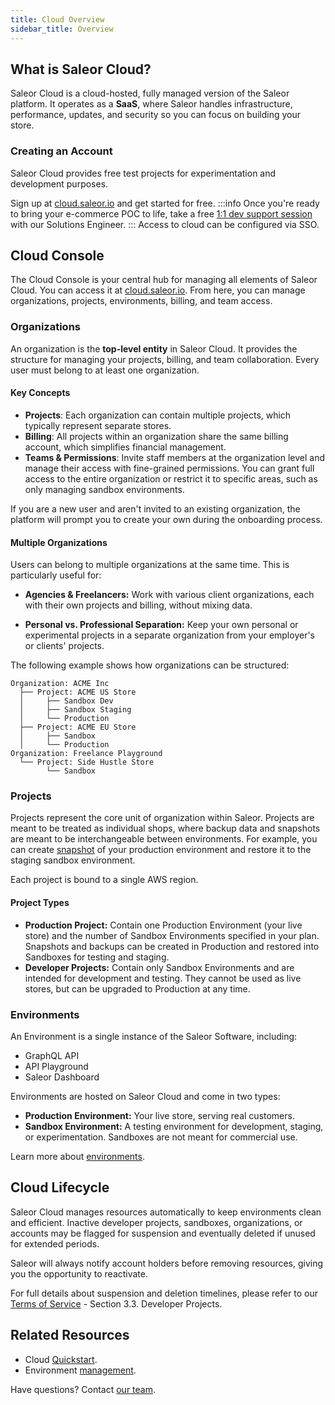 ```yaml
---
title: Cloud Overview
sidebar_title: Overview
---
```


## What is Saleor Cloud?

Saleor Cloud is a cloud-hosted, fully managed version of the Saleor platform. 
It operates as a **SaaS**, where Saleor handles infrastructure, performance, updates, and security so you can focus on building your store.

### Creating an Account

Saleor Cloud provides free test projects for experimentation and development purposes.

Sign up at [cloud.saleor.io](https://cloud.saleor.io/) and get started for free. 
:::info
Once you're ready to bring your e-commerce POC to life, 
take a free [1:1 dev support session](https://www.getclockwise.com/c/rian-dillon-saleor-io/saleor-cloud) with our Solutions Engineer.
:::
Access to cloud can be configured via SSO.

## Cloud Console

The Cloud Console is your central hub for managing all elements of Saleor Cloud. 
You can access it at [cloud.saleor.io](https://cloud.saleor.io/).
From here, you can manage organizations, projects, environments, billing, and team access.

### Organizations

An organization is the **top-level entity** in Saleor Cloud. 
It provides the structure for managing your projects, billing, and team collaboration. 
Every user must belong to at least one organization.

#### Key Concepts
- **Projects**: Each organization can contain multiple projects, which typically represent separate stores.  
- **Billing**: All projects within an organization share the same billing account, which simplifies financial management.
- **Teams & Permissions**: Invite staff members at the organization level and manage their access with fine-grained permissions.
You can grant full access to the entire organization or restrict it to specific areas, such as only managing sandbox environments.  

If you are a new user and aren't invited to an existing organization, the platform will prompt you to create your own during the onboarding process.

#### Multiple Organizations

Users can belong to multiple organizations at the same time. This is particularly useful for:

- **Agencies & Freelancers:** Work with various client organizations, each with their own projects and billing, without mixing data.

- **Personal vs. Professional Separation:** Keep your own personal or experimental projects in a separate organization from your employer's or clients' projects.

The following example shows how organizations can be structured:

```text
Organization: ACME Inc
  ├── Project: ACME US Store
  │     ├── Sandbox Dev
  │     ├── Sandbox Staging
  │     └── Production
  ├── Project: ACME EU Store
  │     ├── Sandbox
  │     └── Production
Organization: Freelance Playground
  └── Project: Side Hustle Store
        └── Sandbox
```


### Projects

Projects represent the core unit of organization within Saleor. 
Projects are meant to be treated as individual shops, where backup data and snapshots are meant to be interchangeable between environments. 
For example, you can create [snapshot](/cloud/environment.mdx#snapshots) of your production environment and restore it to the staging sandbox environment.

Each project is bound to a single AWS region.

#### Project Types
- **Production Project:** Contain one Production Environment (your live store) and the number of Sandbox Environments specified in your plan. 
Snapshots and backups can be created in Production and restored into Sandboxes for testing and staging.
- **Developer Projects:** Contain only Sandbox Environments and are intended for development and testing. 
They cannot be used as live stores, but can be upgraded to Production at any time.

### Environments
An Environment is a single instance of the Saleor Software, including:
- GraphQL API
- API Playground
- Saleor Dashboard

Environments are hosted on Saleor Cloud and come in two types:

- **Production Environment:** Your live store, serving real customers.
- **Sandbox Environment:** A testing environment for development, staging, or experimentation. Sandboxes are not meant for commercial use.

Learn more about [environments](/cloud/environment.mdx).

## Cloud Lifecycle 

Saleor Cloud manages resources automatically to keep environments clean and efficient.
Inactive developer projects, sandboxes, organizations, or accounts may be flagged for suspension and eventually deleted if unused for extended periods.

Saleor will always notify account holders before removing resources, giving you the opportunity to reactivate.

For full details about suspension and deletion timelines, please refer to our 
[Terms of Service](https://saleor.io/legal/terms) - Section 3.3. Developer Projects.



## Related Resources

- Cloud [Quickstart](/quickstart/cloud.mdx).
- Environment [management](/cloud/environment.mdx).

Have questions? Contact [our team](mailto:hello@saleor.io).
